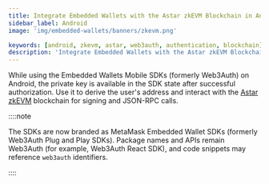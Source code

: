 ```yaml
---
title: Integrate Embedded Wallets with the Astar zkEVM Blockchain in Android
sidebar_label: Android
image: 'img/embedded-wallets/banners/zkevm.png'

keywords: [android, zkevm, astar, web3auth, authentication, blockchain]
description: 'Integrate Embedded Wallets with the Astar zkEVM Blockchain in Android | Embedded Wallets'
---
```



<SEO
  title="Integrate Embedded Wallets with the Astar zkEVM Blockchain in Android"
  description="Integrate Embedded Wallets with the Astar zkEVM Blockchain in Android | Embedded Wallets"
  image="https://docs.metamask.io/img/embedded-wallets/banners/zkevm.png"
  slug="/embedded-wallets/connect-blockchain/evm/zkevm/android"
/>

While using the Embedded Wallets Mobile SDKs (formerly Web3Auth) on Android, the private key is available in the SDK state after successful authorization. Use it to derive the user's address and interact with the [Astar zkEVM](https://docs.astar.network/docs/build/zkEVM/) blockchain for signing and JSON-RPC calls.

::::note

The SDKs are now branded as MetaMask Embedded Wallet SDKs (formerly Web3Auth Plug and Play SDKs). Package names and APIs remain Web3Auth (for example, Web3Auth React SDK), and code snippets may reference `web3auth` identifiers.

::::

<EVMInteraction />
